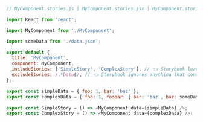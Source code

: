 ```js
// MyComponent.stories.js | MyComponent.stories.jsx | MyComponent.stories.jsx | MyComponent.stories.tsx

import React from 'react';

import MyComponent from './MyComponent';

import someData from './data.json';

export default {
  title: 'MyComponent',
  component: MyComponent,
  includeStories: ['SimpleStory', 'ComplexStory'], // 👈 Storybook loads these stories
  excludeStories: /.*Data$/, // 👈 Storybook ignores anything that contains Data
};

export const simpleData = { foo: 1, bar: 'baz' };
export const complexData = { foo: 1, foobar: { bar: 'baz', baz: someData } };

export const SimpleStory = () => <MyComponent data={simpleData} />;
export const ComplexStory = () => <MyComponent data={complexData} />;
```